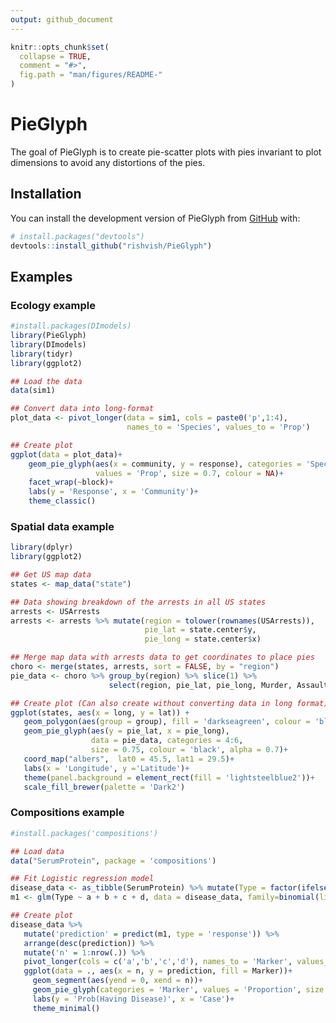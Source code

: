 ```yaml
---
output: github_document
---
```


<!-- README.md is generated from README.Rmd. Please edit that file -->

```r
knitr::opts_chunk$set(
  collapse = TRUE,
  comment = "#>",
  fig.path = "man/figures/README-"
)
```

# PieGlyph

<!-- badges: start -->
<!-- badges: end -->

The goal of PieGlyph is to create pie-scatter plots with pies invariant to plot dimensions to avoid any distortions of the pies.

## Installation

You can install the development version of PieGlyph from [GitHub](https://github.com/) with:

``` r
# install.packages("devtools")
devtools::install_github("rishvish/PieGlyph")
```

## Examples

### Ecology example
```r
#install.packages(DImodels)
library(PieGlyph)
library(DImodels)
library(tidyr)
library(ggplot2)

## Load the data
data(sim1)

## Convert data into long-format
plot_data <- pivot_longer(data = sim1, cols = paste0('p',1:4),
                          names_to = 'Species', values_to = 'Prop')

## Create plot
ggplot(data = plot_data)+
    geom_pie_glyph(aes(x = community, y = response), categories = 'Species',
                   values = 'Prop', size = 0.7, colour = NA)+
    facet_wrap(~block)+
    labs(y = 'Response', x = 'Community')+
    theme_classic()
```


### Spatial data example
```r
library(dplyr)
library(ggplot2)

## Get US map data
states <- map_data("state")

## Data showing breakdown of the arrests in all US states
arrests <- USArrests
arrests <- arrests %>% mutate(region = tolower(rownames(USArrests)),
                              pie_lat = state.center$y,
                              pie_long = state.center$x)

## Merge map data with arrests data to get coordinates to place pies
choro <- merge(states, arrests, sort = FALSE, by = "region")
pie_data <- choro %>% group_by(region) %>% slice(1) %>%
                      select(region, pie_lat, pie_long, Murder, Assault, Rape)

## Create plot (Can also create without converting data in long format)
ggplot(states, aes(x = long, y = lat)) +
   geom_polygon(aes(group = group), fill = 'darkseagreen', colour = 'black')+
   geom_pie_glyph(aes(y = pie_lat, x = pie_long),
                  data = pie_data, categories = 4:6,
                  size = 0.75, colour = 'black', alpha = 0.7)+
   coord_map("albers",  lat0 = 45.5, lat1 = 29.5)+
   labs(x = 'Longitude', y ='Latitude')+
   theme(panel.background = element_rect(fill = 'lightsteelblue2'))+
   scale_fill_brewer(palette = 'Dark2')

```


### Compositions example
```r
#install.packages('compositions')

## Load data
data("SerumProtein", package = 'compositions')

## Fit Logistic regression model
disease_data <- as_tibble(SerumProtein) %>% mutate(Type = factor(ifelse(Type == 1, 'Yes', 'No')))
m1 <- glm(Type ~ a + b + c + d, data = disease_data, family=binomial(link='logit'))

## Create plot
disease_data %>%
   mutate('prediction' = predict(m1, type = 'response')) %>%
   arrange(desc(prediction)) %>%
   mutate('n' = 1:nrow(.)) %>%
   pivot_longer(cols = c('a','b','c','d'), names_to = 'Marker', values_to = 'Proportion') %>%
   ggplot(data = ., aes(x = n, y = prediction, fill = Marker))+
     geom_segment(aes(yend = 0, xend = n))+
     geom_pie_glyph(categories = 'Marker', values = 'Proportion', size = 0.5)+
     labs(y = 'Prob(Having Disease)', x = 'Case')+
     theme_minimal()
```

